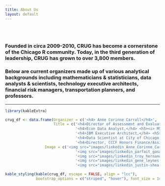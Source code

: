 ```yaml
---
title: About Us
layout: default
---
```


<style type="text/css">
.main-container {
  max-width: 1200px;
  margin-left: auto;
  margin-right: auto;
}

@media (max-width:1200px) and (min-width:760px) {
  #navbar > ul > li > a {
     font-size: 0;
     display:inline-block;
  }
  .fa { font-size: initial; }
}
</style>

<br/>
<br/>

### Founded in circa 2009-2010, CRUG has become a cornerstone of the Chicago R community. Today, in the third generation of leadership, CRUG has grown to over 3,800 members.

### Below are current organizers made up of various analytical backgrounds including mathematicians & statisticians, data analysts & scientists, technology executive architects, financial risk managers, transportation planners, and professors.

---


```r
library(kableExtra)
```

```r
crug_df <- data.frame(Organizer = c('<h4> Anne Corinne Carroll</h4>', '<h4>Parfait Gasana</h4>','<h4>Troy Hernandez, PhD</h4>', '<h4> Gene Leynes </h4','<h4>Justin M Shea</h4>'),
                      Title = c('<h4>Director of Assessment and Evaluation at Rush University</h4> <h5><i>  Quantitative social scientist applying theory and research.<br/> Background includes test development and validation, structural equation modeling, <br/> multilevel modeling, longitudinal analysis, invariance testing, mediation, and moderation</i></h5>',
                                '<h4>Econ Data Analyst,</h4> <h5><i> MS in Economics specializing in <br/> data analytics including migration, visualization, aggregation, and modeling <br/> (Excel, Python Pandas/Numpy, R, Stata, SAS); <br/> database development (MS Access, PostgreSQL, MySQL, SQL Server); and <br/> data engineering (ETL migration, API integration, parsing XML/JSON, ODBC/JDBC connection). <br/> SO Gold badges in R, Python, and SQL. https://stackoverflow.com/users/1422451/parfait </i></h5>',
                                '<h4>IBM Executive Architect,</h4> <h5><i>Data scientist, activist, and <br/> Chairman of the Cook County Green Party. <br/> https://troyhernandez.com/ </i></h5>',
                                '<h4>Data Scientist at City of Chicago, </h4>',
                                '<h4>Director, CCCF Honors Finance/Assistant Professor of Finance,</h4> <h5><i>Google Summer of Code R-project Evaluating Mentor, <br/> Quantitative Finance & Data Analytics consultant, and <br/> conference/co-organizer leader</i></h5>'),
                  Image = c('<img src="images/linkedin_Anne_Corinne_Carroll.jpeg" alt="organizer photo"/>',
                                '<img src="images/linkedin_parfait_gasana.jpeg" alt="organizer photo"/>',
                                '<img src="images/linkedin_troy_hernandez.jpeg" alt="organizer photo"/>',
                                '<img src="images/linkedin_gene_leynes.jpeg" alt="organizer photo"/>',
                                '<img src="images/linkedin_justin-shea.png" alt="organizer photo"/>'))
```


```r
kable_styling(kable(crug_df, escape = FALSE, align = "lcc"),
              bootstrap_options = c("striped", "hover"), font_size = 14)
```


